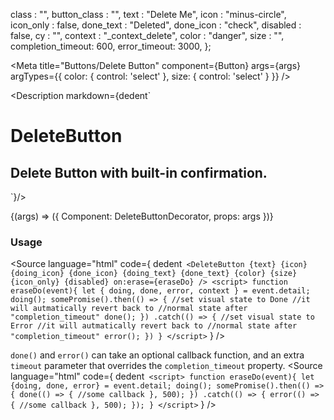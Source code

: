 
  class : "",
  button_class : "",
  text : "Delete Me",
  icon : "minus-circle",
  icon_only : false,
  done_text : "Deleted",
  done_icon : "check",
  disabled : false,
  cy : "",
  context : "_context_delete",
  color : "danger",
  size : "",
  completion_timeout: 600,
  error_timeout: 3000,
};

<Meta
  title="Buttons/Delete Button"
  component={Button}
  args={args}
  argTypes={{
    color: {
      control: 'select'
    },
    size: {
      control: 'select'
    }
  }}
/>

<Description markdown={dedent`
# DeleteButton
## Delete Button with built-in confirmation.
`}/>

<Canvas>
  <Story
  name="Delete Button"
  args={args}
  >
  {(args) => ({
    Component: DeleteButtonDecorator,
    props: args
  })}
  </Story>
</Canvas>

<ArgsTable story="Delete Button" />

### Usage
<Source
  language="html"
  code={
    dedent`
    <DeleteButton
      {text}
      {icon}
      {doing_icon}
      {done_icon}
      {doing_text}
      {done_text}
      {color}
      {size}
      {icon_only}
      {disabled}
      on:erase={eraseDo}
    />
    <script>
      function eraseDo(event){
        let { doing, done, error, context } = event.detail;
        doing();
        somePromise().then(() => {
          //set visual state to Done
          //it will autmatically revert back to
          //normal state after "completion_timeout"
          done();
        })
        .catch(() => {
          //set visual state to Error
          //it will autmatically revert back to
          //normal state after "completion_timeout"
          error();
        })
      }
    </script>`
  }
/>

`done()` and `error()` can take an optional callback function, and an extra `timeout` parameter that overrides the `completion_timeout` property.
<Source
  language="html"
  code={
    dedent`
    <script>
      function eraseDo(event){
        let {doing, done, error} = event.detail;
        doing();
        somePromise().then(() => {
          done(() => {
            //some callback
          }, 500);
        })
        .catch(() => {
          error(() => {
            //some callback
          }, 500);
        });
      }
    </script>`
  }
/>
